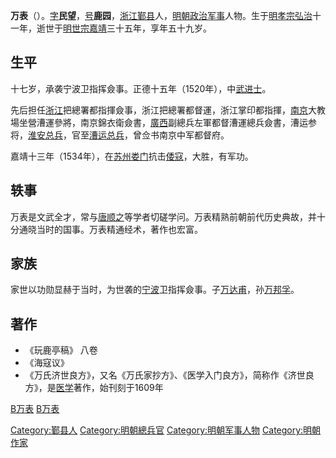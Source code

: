 '''万表'''（{{bd|1498年||1556年|catIdx=W万}}）。[[表字|字]]'''民望'''，[[号|号]]'''鹿园'''，[[浙江|浙江]][[鄞县|鄞县]]人，[[明朝|明朝]][[政治|政治]][[军事|军事]]人物。生于[[明孝宗|明孝宗]][[弘治_(明朝)|弘治]]十一年，逝世于[[明世宗|明世宗]][[嘉靖|嘉靖]]三十五年，享年五十九岁。

== 生平 ==
十七岁，承袭宁波卫指挥僉事。正德十五年（1520年），中[[武进士|武进士]]。

先后担任[[浙江|浙江]]把總署都指揮僉事，浙江把總署都督運，浙江掌印都指揮，[[南京|南京]]大教場坐營漕運參將，南京錦衣衛僉書，[[廣西|廣西]]副總兵左軍都督漕運總兵僉書，漕运参将，[[淮安|淮安]][[总兵|总兵]]，官至[[漕运总兵|漕运总兵]]，曾佥书南京中军都督府。

嘉靖十三年（1534年），在[[苏州|苏州]][[娄门|娄门]]抗击[[倭寇|倭寇]]，大胜，有军功。

== 轶事 ==
万表是文武全才，常与[[唐顺之|唐顺之]]等学者切磋学问。万表精熟前朝前代历史典故，并十分通晓当时的国事。万表精通经术，著作也宏富。

== 家族 ==
家世以功勋显赫于当时，为世袭的[[宁波|宁波]]卫指挥僉事。子[[万达甫|万达甫]]，孙[[万邦孚|万邦孚]]。

== 著作 ==
*《玩鹿亭稿》 八卷
*《海寇议》
*《万氏济世良方》，又名《万氏家抄方》、《医学入门良方》，简称作《济世良方》，是[[医学|医学]]著作，始刊刻于1609年

{{正德十五年庚辰科武會試金榜}}

{{Authority control}}

{{DEFAULTSORT:}}
[[category:鄞县万氏|B万表]]
[[category:万姓|B万表]]
[[Category:鄞县人|Category:鄞县人]]
[[Category:明朝總兵官|Category:明朝總兵官]]
[[Category:明朝军事人物|Category:明朝军事人物]]
[[Category:明朝作家|Category:明朝作家]]